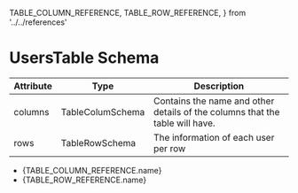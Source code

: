 
  TABLE_COLUMN_REFERENCE,
  TABLE_ROW_REFERENCE,
} from '../../references'

<Meta
  title='Schemas|UsersTable'
/>

# UsersTable Schema

| Attribute | Type             | Description                                                                                                                                                                                            |
|-----------|------------------|--------------------------------------------------------------------------------------------------------------------------------------------------------------------------------------------------------|
| columns   | TableColumSchema | Contains the name and other details of the columns that the table will have.                                                                                                                           |
| rows      | TableRowSchema   | The information of each user per row                                                                                                                                                                   |

- <LinkTo kind={TABLE_COLUMN_REFERENCE.path}>{TABLE_COLUMN_REFERENCE.name}</LinkTo>
- <LinkTo kind={TABLE_ROW_REFERENCE.path}>{TABLE_ROW_REFERENCE.name}</LinkTo>